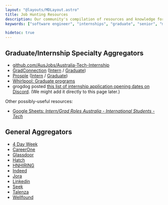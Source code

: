 ```yaml
---
layout: "@layouts/MDLayout.astro"
title: Job Hunting Resources
description: Our community's compilation of resources and knowledge for software developer job hunting in Australia.
keywords: ["software engineer", "internships", "graduate", "senior", "mid-level", "junior", "associate"]

hidetoc: true
---
```


## Graduate/Internship Specialty Aggregators

- [github.com/AusJobs/Australia-Tech-Internship](https://github.com/AusJobs/Australia-Tech-Internship)
- [GradConnection](https://au.gradconnection.com/) ([Intern](https://au.gradconnection.com/internships/engineering-software/) / [Graduate](https://au.gradconnection.com/graduate-jobs/engineering-software/))
- [Prosple](https://au.prosple.com/) ([Intern](https://au.prosple.com/search-jobs?opportunity_types=2&study_fields=502&defaults_applied=1&locations=9692%2C796) / [Graduate](https://au.prosple.com/search-jobs?opportunity_types=1&study_fields=502&defaults_applied=1&locations=9692%2C796))
- [Whirlpool: Graduate programs](https://forums.whirlpool.net.au/forum/136)
- grogdog posted [this list of internship application opening dates on Discord](https://discord.com/channels/1083238120645992458/1083247184805376002/1188802099039981578). (We might add it directly to this page later.)

Other possibly-useful resources:

- [Google Sheets: *Intern/Grad Roles Australia - International Students - Tech*](https://docs.google.com/spreadsheets/d/1-EyFd3mVws5piT-kkzgbcb-L0eeVt1xumQz3hwLVGKc/edit#gid=1807198654)

## General Aggregators

- [4 Day Week](https://4dayweek.io/remote-jobs/oceania)
- [CareerOne](https://www.careerone.com.au/)
- [Glassdoor](https://www.glassdoor.com.au/Job/index.htm)
- [Hatch](https://app.hatch.team/)
- [HNHIRING](https://hnhiring.com/)
- [Indeed](https://au.indeed.com/jobs)
- [Jora](https://au.jora.com/)
- [Linkedin](https://www.linkedin.com/jobs/search/)
- [Seek](https://www.seek.com.au/)
- [Talenza](https://www.talenza.com.au/job-results)
- [Wellfound](https://wellfound.com/)

